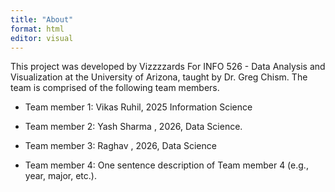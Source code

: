 ```yaml
---
title: "About"
format: html
editor: visual
---
```


This project was developed by Vizzzzards For INFO 526 - Data Analysis and Visualization at the University of Arizona, taught by Dr. Greg Chism. The team is comprised of the following team members.

-   Team member 1: Vikas Ruhil, 2025 Information Science

-   Team member 2: Yash Sharma , 2026, Data Science.

-   Team member 3: Raghav , 2026, Data Science

-   Team member 4: One sentence description of Team member 4 (e.g., year, major, etc.).
